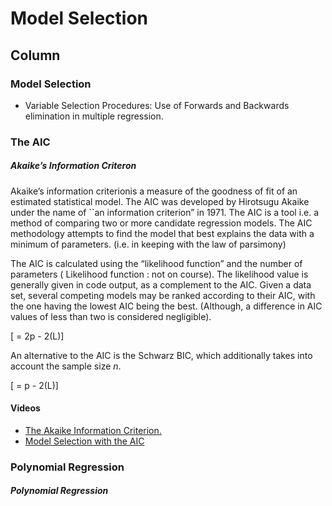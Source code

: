 
Model Selection {data-navmenu="Modelling Data"}
=======================================
  
Column {.tabset}
----------------------------

### Model Selection


* Variable Selection Procedures: Use of Forwards and Backwards elimination in multiple regression.




### The AIC

<h5> Akaike's Information Criteron </h5>





\subsection{Akaike Information Criterion}


Akaike's information criterionis a measure of the goodness of fit of
an estimated statistical model. The AIC was developed by Hirotsugu Akaike under the name of ``an information criterion" in 1971. The AIC is a \textbf{\textit{model selection}} tool i.e. a method of comparing two
or more candidate regression models. The AIC methodology attempts to find the model that best explains the data with a minimum of parameters. (i.e. in keeping with the law of parsimony)

The AIC is calculated using the "likelihood function" and the number of parameters ( Likelihood function : not on course). The likelihood value is generally given in code output, as a complement to the AIC.
Given a data set, several competing models may be ranked according to their AIC, with the one having the lowest AIC being the best. (Although, a difference in AIC values of less than two is considered negligible).

\[\mbox{AIC} = 2p - 2\ln(L)\]

\begin{itemize}
*  $p$ is the number of free model parameters.
*  $L$ is the value of the Likelihood function for the model in question.
*  For AIC to be optimal, $n$ must be large compared to $p$.\\
\end{itemize}
\subsubsection{Schwarz's Bayesian Information Criterion}
An alternative to the AIC is the Schwarz BIC, which additionally takes into account the sample size $n$.

\[\mbox{BIC} = p\ln{n} - 2\ln(L)\]



#### Videos

* <a href ="https://www.youtu.be/SMShpSGEUG4">  The Akaike Information Criterion. </a>
* <a href ="https://www.youtube.com/watch?v=YMC2Z6LpNXI"> Model Selection with the AIC </a>


### Polynomial Regression 

<h5> Polynomial Regression</h5>
